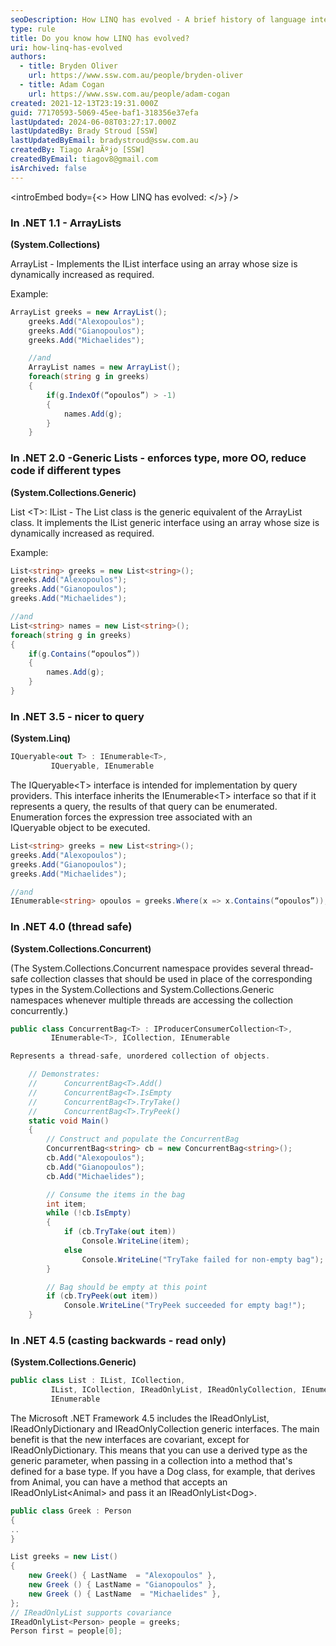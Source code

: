 ```yaml
---
seoDescription: How LINQ has evolved - A brief history of language integrated query in .NET from ArrayLists to IQueryable<T>.
type: rule
title: Do you know how LINQ has evolved?
uri: how-linq-has-evolved
authors:
  - title: Bryden Oliver
    url: https://www.ssw.com.au/people/bryden-oliver
  - title: Adam Cogan
    url: https://www.ssw.com.au/people/adam-cogan
created: 2021-12-13T23:19:31.000Z
guid: 77170593-5069-45ee-baf1-318356e37efa
lastUpdated: 2024-06-08T03:27:17.000Z
lastUpdatedBy: Brady Stroud [SSW]
lastUpdatedByEmail: bradystroud@ssw.com.au
createdBy: Tiago AraÃºjo [SSW]
createdByEmail: tiagov8@gmail.com
isArchived: false
---
```


<introEmbed
  body={<>
How LINQ has evolved:
  </>}
/>
### In .NET 1.1 - ArrayLists

**(System.Collections)**

ArrayList - Implements the IList interface using an array whose size is dynamically increased as required.

Example:

```cs
ArrayList greeks = new ArrayList();
    greeks.Add("Alexopoulos");
    greeks.Add("Gianopoulos");
    greeks.Add("Michaelides");

    //and
    ArrayList names = new ArrayList();
    foreach(string g in greeks)
    {
        if(g.IndexOf(“opoulos”) > -1)
        {
            names.Add(g);
        }
    }
```

### In .NET 2.0 -Generic Lists - enforces type, more OO, reduce code if different types

**(System.Collections.Generic)**

List \<T\>: IList - The List class is the generic equivalent of the ArrayList class. It implements the IList generic interface using an array whose size is dynamically increased as required.

Example:

```cs
List<string> greeks = new List<string>();
greeks.Add("Alexopoulos");
greeks.Add("Gianopoulos");
greeks.Add("Michaelides");

//and
List<string> names = new List<string>();
foreach(string g in greeks)
{
    if(g.Contains(“opoulos”))
    {
        names.Add(g);
    }
}
```

### In .NET 3.5 - nicer to query

**(System.Linq)**

```cs
IQueryable<out T> : IEnumerable<T>,
         IQueryable, IEnumerable
```

The IQueryable\<T\> interface is intended for implementation by query providers. This interface inherits the IEnumerable\<T\> interface so that if it represents a query, the results of that query can be enumerated. Enumeration forces the expression tree associated with an IQueryable object to be executed.

```cs
List<string> greeks = new List<string>();
greeks.Add("Alexopoulos");
greeks.Add("Gianopoulos");
greeks.Add("Michaelides");

//and
IEnumerable<string> opoulos = greeks.Where(x => x.Contains(“opoulos”));
```

### In .NET 4.0 (thread safe)

**(System.Collections.Concurrent)**

(The System.Collections.Concurrent namespace provides several thread-safe collection classes that should be used in place of the corresponding types in the System.Collections and System.Collections.Generic namespaces whenever multiple threads are accessing the collection concurrently.)

```cs
public class ConcurrentBag<T> : IProducerConsumerCollection<T>,
         IEnumerable<T>, ICollection, IEnumerable

Represents a thread-safe, unordered collection of objects.

    // Demonstrates:
    //      ConcurrentBag<T>.Add()
    //      ConcurrentBag<T>.IsEmpty
    //      ConcurrentBag<T>.TryTake()
    //      ConcurrentBag<T>.TryPeek()
    static void Main()
    {
        // Construct and populate the ConcurrentBag
        ConcurrentBag<string> cb = new ConcurrentBag<string>();
        cb.Add("Alexopoulos");
        cb.Add("Gianopoulos");
        cb.Add("Michaelides");

        // Consume the items in the bag
        int item;
        while (!cb.IsEmpty)
        {
            if (cb.TryTake(out item))
                Console.WriteLine(item);
            else
                Console.WriteLine("TryTake failed for non-empty bag");
        }

        // Bag should be empty at this point
        if (cb.TryPeek(out item))
            Console.WriteLine("TryPeek succeeded for empty bag!");
    }
```

### In .NET 4.5 (casting backwards - read only)

**(System.Collections.Generic)**

```cs
public class List : IList, ICollection,
         IList, ICollection, IReadOnlyList, IReadOnlyCollection, IEnumerable,
         IEnumerable
```

The Microsoft .NET Framework 4.5 includes the IReadOnlyList, IReadOnlyDictionary and IReadOnlyCollection generic interfaces. The main benefit is that the new interfaces are covariant, except for IReadOnlyDictionary. This means that you can use a derived type as the generic parameter, when passing in a collection into a method that's defined for a base type. If you have a Dog class, for example, that derives from Animal, you can have a method that accepts an IReadOnlyList\<Animal\> and pass it an IReadOnlyList\<Dog\>.

```cs
public class Greek : Person
{
..
}

List greeks = new List()
{
    new Greek() { LastName  = "Alexopoulos" },
    new Greek () { LastName = "Gianopoulos" },
    new Greek () { LastName  = "Michaelides" },
};
// IReadOnlyList supports covariance
IReadOnlyList<Person> people = greeks;
Person first = people[0];
```
